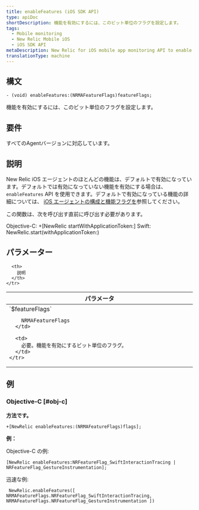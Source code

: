 ```yaml
---
title: enableFeatures (iOS SDK API)
type: apiDoc
shortDescription: 機能を有効にするには、このビット単位のフラグを設定します。
tags:
  - Mobile monitoring
  - New Relic Mobile iOS
  - iOS SDK API
metaDescription: New Relic for iOS mobile app monitoring API to enable features.
translationType: machine
---
```


## 構文

```
- (void) enableFeatures:(NRMAFeatureFlags)featureFlags;
```

機能を有効にするには、このビット単位のフラグを設定します。

## 要件

すべてのAgentバージョンに対応しています。

## 説明

New Relic iOS エージェントのほとんどの機能は、デフォルトで有効になっています。デフォルトでは有効になっていない機能を有効にする場合は、 `enableFeatures` API を使用できます。デフォルトで有効になっている機能の詳細については、 [iOS エージェントの構成と機能フラグを](/docs/mobile-monitoring/new-relic-mobile-ios/api-guides/ios-agent-configuration-feature-flags)参照してください。

<Callout variant="important">
  この関数は、次を呼び出す直前に呼び出す必要があります。

  Objective-C: +\[NewRelic startWithApplicationToken:] Swift: NewRelic.start(withApplicationToken:)
</Callout>

## パラメーター

<table>
  <thead>
    <tr>
      <th width="25%">
        パラメータ
      </th>

      <th>
        説明
      </th>
    </tr>
  </thead>

  <tbody>
    <tr>
      <td>
        `$featureFlags`

        NRMAFeatureFlags
      </td>

      <td>
        必要。機能を有効にするビット単位のフラグ。
      </td>
    </tr>
  </tbody>
</table>

## 例

### Objective-C [#obj-c]

**方法です。**

```
+[NewRelic enableFeatures:(NRMAFeatureFlags)flags];
```

**例：**

Objective-C の例:

```
[NewRelic enableFeatures:NRFeatureFlag_SwiftInteractionTracing | NRFeatureFlag_GestureInstrumentation];
```

迅速な例:

```
 NewRelic.enableFeatures([ NRMAFeatureFlags.NRFeatureFlag_SwiftInteractionTracing, NRMAFeatureFlags.NRFeatureFlag_GestureInstrumentation ])
```